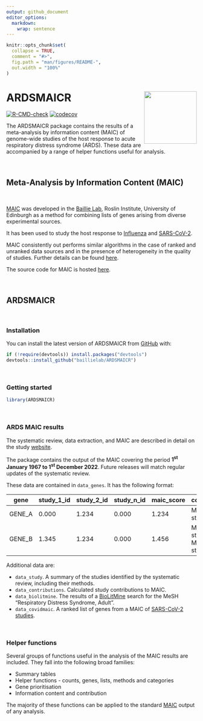 ```yaml
---
output: github_document
editor_options: 
  markdown: 
    wrap: sentence
---
```


<!-- README.md is generated from README.Rmd. Please edit that file -->

```r
knitr::opts_chunk$set(
  collapse = TRUE,
  comment = "#>",
  fig.path = "man/figures/README-",
  out.width = "100%"
)
```

# ARDSMAICR <img src="man/figures/logo.png" align="right" height="139"/>

<!-- badges: start -->

[![R-CMD-check](https://github.com/JonathanEMillar/ARDSMAICr/actions/workflows/R-CMD-check.yaml/badge.svg)](https://github.com/JonathanEMillar/ARDSMAICr/actions/workflows/R-CMD-check.yaml) [![codecov](https://codecov.io/gh/JonathanEMillar/ARDSMAICr/branch/main/graph/badge.svg?token=5ILIXWJ542)](https://codecov.io/gh/JonathanEMillar/ARDSMAICr)

<!-- badges: end -->

The ARDSMAICR package contains the results of a meta-analysis by information content (MAIC) of genome-wide studies of the host response to acute respiratory distress syndrome (ARDS).
These data are accompanied by a range of helper functions useful for analysis.

<br />

## Meta-Analysis by Information Content (MAIC)

<br />

[MAIC](https://github.com/baillielab/maic) was developed in the [Baillie Lab](https://baillielab.net), Roslin Institute, University of Edinburgh as a method for combining lists of genes arising from diverse experimental sources.

It has been used to study the host response to [Influenza](https://doi.org/10.1038/s41467-019-13965-x) and [SARS-CoV-2](https://doi.org/10.1038/s41586-020-03065-y).

MAIC consistently out performs similar algorithms in the case of ranked and unranked data sources and in the presence of heterogeneity in the quality of studies.
Further details can be found [here](https://doi.org/10.1093/bioinformatics/btac621).

The source code for MAIC is hosted [here](https://github.com/baillielab/maic).

<br />

## ARDSMAICR

<br />

### Installation

You can install the latest version of ARDSMAICR from [GitHub](https://github.com/) with:

```r
if (!require(devtools)) install.packages("devtools")
devtools::install_github("baillielab/ARDSMAICR")
```

<br />

### Getting started

```r
library(ARDSMAICR)
```

<br />

### ARDS MAIC results

The systematic review, data extraction, and MAIC are described in detail on the study [website](https://ardsmaic.site44.com).

The package contains the output of the MAIC covering the period **1^st^ January 1967 to 1^st^ December 2022**.
Future releases will match regular updates of the systematic review.

These data are contained in `data_genes`.
It has the following format:

| gene   | study_1_id | study_2_id | study_n_id | maic_score | contributors                               |
|------------|------------|------------|------------|------------|------------|
| GENE_A | 0.000      | 1.234      | 0.000      | 1.234      | METHOD_1: study_2_id                       |
| GENE_B | 1.345      | 1.234      | 0.000      | 1.456      | METHOD_1: study_2_id, METHOD_2: study_id_1 |

Additional data are:

-   `data_study`. A summary of the studies identified by the systematic review, including their methods.
-   `data_contributions`. Calculated study contributions to MAIC.
-   `data_biolitmine`. The results of a [BioLitMine]() search for the MeSH "Respiratory Distress Syndrome, Adult".
-   `data_covidmaic`. A ranked list of genes from a MAIC of [SARS-CoV-2 studies]().

<br />

### Helper functions

Several groups of functions useful in the analysis of the MAIC results are included.
They fall into the following broad families:

-   Summary tables
-   Helper functions - counts, genes, lists, methods and categories
-   Gene prioritisation
-   Information content and contribution

The majority of these functions can be applied to the standard [MAIC](https://github.com/baillielab/maic) output of any analysis.
